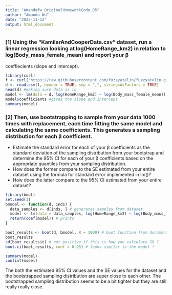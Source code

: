 ```yaml
---
title: "Amandafw_OriginalHomeworkCode_05"
author: "Amanda Wu"
date: "2023-11-12"
output: html_document
---
```


### [1] Using the “KamilarAndCooperData.csv” dataset, run a linear regression looking at log(HomeRange_km2) in relation to log(Body_mass_female_mean) and report your β
 coeffiecients (slope and intercept).
```r
library(curl)
f <- curl("https://raw.githubusercontent.com/fuzzyatelin/fuzzyatelin.github.io/master/AN588_Fall21/KamilarAndCooperData.csv") #loading data
d <- read.csv(f, header = TRUE, sep = ",", stringsAsFactors = TRUE) 
head(d) #making sure data is in 
model <- lm(data = d, log(HomeRange_km2) ~ log(Body_mass_female_mean)) #making the linear regression
model$coefficients #gives the slope and intercept 
summary(model)
```

<!-- Looks great so far! I used the same code & got the same beta coefficients - Julianna -->

### [2] Then, use bootstrapping to sample from your data 1000 times with replacement, each time fitting the same model and calculating the same coefficients. This generates a sampling distribution for each β coefficient.
  + Estimate the standard error for each of your β coefficients as the standard deviation of the sampling distribution from your bootstrap and determine the 95% CI for each of your β coefficients based on the appropriate quantiles from your sampling distribution.
  + How does the former compare to the SE estimated from your entire dataset using the formula for standard error implemented in lm()?
  + How does the latter compare to the 95% CI estimated from your entire dataset?
```r
library(boot)
set.seed(1) 
bmodel <- function(d, inds) {
  data_samples <- d[inds, ] # generates samples from dataset 
  model <- lm(data = data_samples, log(HomeRange_km2) ~ log(Body_mass_female_mean)) # same model
  return(coef(model)) # prints
}

boot_results <- boot(d, bmodel, R = 1000) # boot function from documentation 
boot_results
sd(boot_results$t) # not positive if this is how you calculate SD ?
boot.ci(boot_results, conf = 0.95) # looks similar to the model ! 
```

```r
summary(model) 
confint(model)
```

The both the estimated 95% CI values and the SE values for the dataset and the bootstrapped sampling distribution are super close to each other. The bootstrapped sampling distribution seems to be a bit tighter but they are still really really close. 
